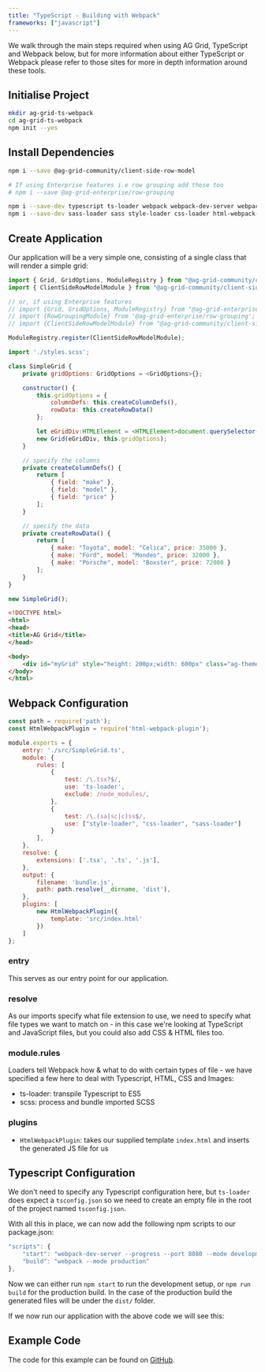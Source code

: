 ```yaml
---
title: "TypeScript - Building with Webpack"
frameworks: ["javascript"]
---
```


We walk through the main steps required when using AG Grid, TypeScript and Webpack below, but for more information about either TypeScript or Webpack please refer to those sites for more in depth information around these tools.

## Initialise Project

```bash
mkdir ag-grid-ts-webpack
cd ag-grid-ts-webpack
npm init --yes
```

## Install Dependencies

```bash
npm i --save @ag-grid-community/client-side-row-model

# If using Enterprise features i.e row grouping add those too
# npm i --save @ag-grid-enterprise/row-grouping

npm i --save-dev typescript ts-loader webpack webpack-dev-server webpack-cli
npm i --save-dev sass-loader sass style-loader css-loader html-webpack-plugin
```

## Create Application

Our application will be a very simple one, consisting of a single class that will render a simple grid:

```js
import { Grid, GridOptions, ModuleRegistry } from "@ag-grid-community/core";
import { ClientSideRowModelModule } from "@ag-grid-community/client-side-row-model";

// or, if using Enterprise features
// import {Grid, GridOptions, ModuleRegistry} from "@ag-grid-enterprise/core";
// import {RowGroupingModule} from '@ag-grid-enterprise/row-grouping';
// import {ClientSideRowModelModule} from "@ag-grid-community/client-side-row-model";

ModuleRegistry.register(ClientSideRowModelModule);

import './styles.scss';

class SimpleGrid {
    private gridOptions: GridOptions = <GridOptions>{};

    constructor() {
        this.gridOptions = {
            columnDefs: this.createColumnDefs(),
            rowData: this.createRowData()
        };

        let eGridDiv:HTMLElement = <HTMLElement>document.querySelector('#myGrid');
        new Grid(eGridDiv, this.gridOptions);
    }

    // specify the columns
    private createColumnDefs() {
        return [
            { field: "make" },
            { field: "model" },
            { field: "price" }
        ];
    }

    // specify the data
    private createRowData() {
        return [
            { make: "Toyota", model: "Celica", price: 35000 },
            { make: "Ford", model: "Mondeo", price: 32000 },
            { make: "Porsche", model: "Boxster", price: 72000 }
        ];
    }
}

new SimpleGrid();
```

```html
<!DOCTYPE html>
<html>
<head>
<title>AG Grid</title>
</head>

<body>
    <div id="myGrid" style="height: 200px;width: 600px" class="ag-theme-alpine"></div>
</body>
</html>
```


## Webpack Configuration

```js
const path = require('path');
const HtmlWebpackPlugin = require('html-webpack-plugin');

module.exports = {
    entry: './src/SimpleGrid.ts',
    module: {
        rules: [
            {
                test: /\.tsx?$/,
                use: 'ts-loader',
                exclude: /node_modules/,
            },
            {
                test: /\.(sa|sc|c)ss$/,
                use: ["style-loader", "css-loader", "sass-loader"]
            }
        ],
    },
    resolve: {
        extensions: ['.tsx', '.ts', '.js'],
    },
    output: {
        filename: 'bundle.js',
        path: path.resolve(__dirname, 'dist'),
    },
    plugins: [
        new HtmlWebpackPlugin({
            template: 'src/index.html'
        })
    ]
};
```

### entry

This serves as our entry point for our application.

### resolve

As our imports specify what file extension to use, we need to specify what file types we want to match on - in this case we're looking at TypeScript and JavaScript files, but you could also add CSS & HTML files too.

### module.rules

Loaders tell Webpack how & what to do with certain types of file - we have specified a few here to deal with Typescript, HTML, CSS and Images:

- ts-loader: transpile Typescript to ES5
- scss: process and bundle imported SCSS

### plugins

- `HtmlWebpackPlugin`: takes our supplied template `index.html` and inserts the generated JS file for us

## Typescript Configuration

We don't need to specify any Typescript configuration here, but `ts-loader` does expect a `tsconfig.json` so we need to create an empty file in the root of the project named `tsconfig.json`.

With all this in place, we can now add the following npm scripts to our package.json:

```js
"scripts": {
    "start": "webpack-dev-server --progress --port 8080 --mode development",
    "build": "webpack --mode production"
},
```

Now we can either run `npm start` to run the development setup, or `npm run build` for the production build. In the case of the production build the generated files will be under the `dist/` folder.

If we now run our application with the above code we will see this:

<image-caption src="building-typescript/resources/ts-grid.png" alt="Datagrid" width="40rem" centered="true" constrained="true"></image-caption>

## Example Code

The code for this example can be found on [GitHub](https://github.com/seanlandsman/ag-grid-typescript-webpack/).
